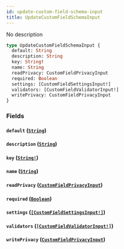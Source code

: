 ```yaml
---
id: update-custom-field-schema-input
title: UpdateCustomFieldSchemaInput
---
```


No description

```graphql
type UpdateCustomFieldSchemaInput {
  default: String
  description: String
  key: String!
  name: String
  readPrivacy: CustomFieldPrivacyInput
  required: Boolean
  settings: [CustomFieldSettingsInput!]
  validators: [CustomFieldValidatorInput!]
  writePrivacy: CustomFieldPrivacyInput
}
```

### Fields

#### `default` ([`String`](/graphql/scalars/string))

#### `description` ([`String`](/graphql/scalars/string))

#### `key` ([`String!`](/graphql/scalars/string))

#### `name` ([`String`](/graphql/scalars/string))

#### `readPrivacy` ([`CustomFieldPrivacyInput`](/graphql/inputs/custom-field-privacy-input))

#### `required` ([`Boolean`](/graphql/scalars/boolean))

#### `settings` ([`[CustomFieldSettingsInput!]`](/graphql/inputs/custom-field-settings-input))

#### `validators` ([`[CustomFieldValidatorInput!]`](/graphql/inputs/custom-field-validator-input))

#### `writePrivacy` ([`CustomFieldPrivacyInput`](/graphql/inputs/custom-field-privacy-input))
